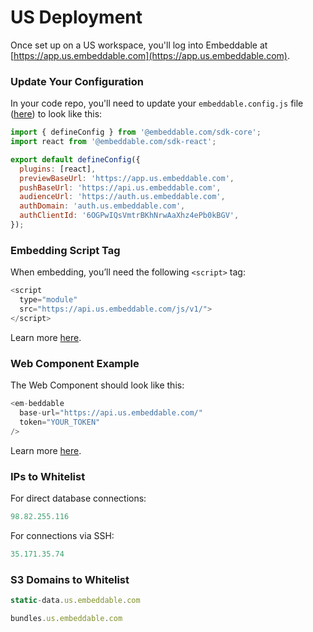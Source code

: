# US Deployment

Once set up on a US workspace, you'll log into Embeddable at [https://app.us.embeddable.com](https://app.us.embeddable.com).

### Update Your Configuration

In your code repo, you'll need to update your `embeddable.config.js` file ([here](https://github.com/embeddable-hq/vanilla-components/blob/main/embeddable.config.js)) to look like this:

```js
import { defineConfig } from '@embeddable.com/sdk-core';
import react from '@embeddable.com/sdk-react';

export default defineConfig({
  plugins: [react],
  previewBaseUrl: 'https://app.us.embeddable.com',
  pushBaseUrl: 'https://api.us.embeddable.com',
  audienceUrl: 'https://auth.us.embeddable.com',
  authDomain: 'auth.us.embeddable.com',
  authClientId: '6OGPwIQsVmtrBKhNrwAaXhz4ePb0kBGV',
});
```

### Embedding Script Tag

When embedding, you’ll need the following `<script>` tag:

```js
<script 
  type="module" 
  src="https://api.us.embeddable.com/js/v1/">
</script>
```

Learn more [here](/deployment/embedding).

### Web Component Example

The Web Component should look like this:

```js
<em-beddable 
  base-url="https://api.us.embeddable.com/"
  token="YOUR_TOKEN"
/>
```

Learn more [here](/deployment/embedding).

### IPs to Whitelist

For direct database connections:

```js
98.82.255.116
```

For connections via SSH:

```js
35.171.35.74
```

### S3 Domains to Whitelist

```js
static-data.us.embeddable.com
```
```js
bundles.us.embeddable.com
```